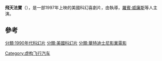 {{noteTA
|G1=Movie
}}
{{Infobox film
| name           = 飛天法寶
| image          = 
| alt            = 
| caption        = 
| director       = {{le|萊斯·梅菲爾德|Les Mayfield}}
| producer       = {{plainlist|
* [[尊·曉治|尊·曉治]]<ref name=afi>{{cite web|url=http://www.afi.com/members//catalog/DetailView.aspx?s=&Movie=60734|title=Flubber|work=[[American_Film_Institute|American Film Institute]]|accessdate=October 28, 2016|archive-date=2018-09-02|archive-url=https://web.archive.org/web/20180902012323/http://www.afi.com/members//catalog/DetailView.aspx?s=&Movie=60734|dead-url=no}}</ref>
* 里卡多·梅斯特斯<ref name=afi/>
}}<!-- producer only, not exec producer -->
| based_on       = *{{Based on|A Situation of Gravity|{{le|塞繆爾·W·泰勒|Samuel W. Taylor}} 作品
* 《[[The_Absent-Minded_Professor|The Absent-Minded Professor]]》 (1961) {{le|比爾·沃爾什|Bill Walsh (producer)}}}}
| screenplay     = {{plainlist|
* 尊·曉治
}}
| starring       = {{plainlist|
* [[羅賓·威廉斯|羅賓·威廉斯]]
* [[馬西雅·蓋·哈登|馬西雅·蓋·哈登]]
* [[克里斯托弗·麦克唐纳|克里斯托弗·麦克唐纳]]
* [[雷蒙德·约翰·巴里|雷蒙德·约翰·巴里]]
* [[克蘭西·布朗|克蘭西·布朗]]
* [[泰德·拉文|泰德·拉文]]
* [[茱蒂·班森|茱蒂·班森]]
}}
| music          = [[丹尼·葉夫曼|丹尼·葉夫曼]]
| cinematography = {{le|迪恩·孔迪|Dean Cundey}}
| editing        = {{plainlist|
* 哈維·羅森斯托克
* 邁克爾·A·史蒂文森
}}
| studio         = [[華特迪士尼影業|華特迪士尼影業]]<ref name=afi/><br>[[Great_Oaks_Entertainment|Great Oaks]]
| distributor    = [[華特迪士尼影業集團|華特迪士尼影業集團]]<ref name=afi/>
| released       = {{Film date|1997|11|16|[[賓州|賓州]]|1997|11|26|美國}}
| runtime        = 93分鐘
| country        = 美國<ref name=afi/>
| language       = 英語
| budget         = $80 million<ref>{{cite web|url=http://www.the-numbers.com/movie/Flubber#tab=summary|title=Flubber (1997)|work=[[The_Numbers_(website)|The Numbers]]|accessdate=October 28, 2016|archive-date=2021-02-28|archive-url=https://web.archive.org/web/20210228142758/https://www.the-numbers.com/movie/Flubber#tab=summary|dead-url=no}}</ref>
| gross          = $178 million<ref name=mojo>{{cite web|url=http://www.boxofficemojo.com/movies/?id=flubber.htm|title=Flubber|work=[[Box_Office_Mojo|Box Office Mojo]]|publisher=[[Amazon.com|Amazon.com]]|access-date=October 28, 2016|archive-date=2018-09-14|archive-url=https://web.archive.org/web/20180914165441/https://www.boxofficemojo.com/movies/?id=flubber.htm|dead-url=no}}</ref>
}}
'''飛天法寶'''（{{lang-en|Flabber}}），是一部1997年上映的美國科幻喜劇片，由{{le|萊斯·梅菲爾德|Les Mayfield}}執導，[[羅賓·威廉斯|羅賓·威廉斯]]等人主演。

==參考==
{{Reflist}}

[[分類:1990年代科幻片|分類:1990年代科幻片]]
[[分類:美國科幻片|分類:美國科幻片]]
[[分類:華特迪士尼影業電影|分類:華特迪士尼影業電影]]
[[Category:虚构飞行汽车|Category:虚构飞行汽车]]